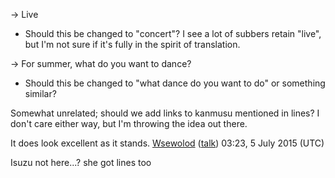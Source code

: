 {{lang|ja|ライブ}} -> Live
*Should this be changed to "concert"? I see a lot of subbers retain "live", but I'm not sure if it's fully in the spirit of translation.

{{lang|ja|夏は、どんなステップで踊る？}} -> For summer, what do you want to dance?
*Should this be changed to "what dance do you want to do" or something similar?

Somewhat unrelated; should we add links to kanmusu mentioned in lines? I don't care either way, but I'm throwing the idea out there.

It does look excellent as it stands. [[User:Wsewolod|Wsewolod]] ([[User talk:Wsewolod|talk]]) 03:23, 5 July 2015 (UTC)

Isuzu not here...? she got lines too {{Unsigned|LordCerberus}}